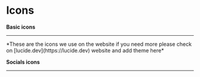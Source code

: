 

<Meta title="Icons/Icons" />

# Icons

**Basic icons**
<hr />
*These are the icons we use on the website if you need more please check on [lucide.dev](https://lucide.dev) website and add theme here*

<IconGallery>
  <IconItem name="Menu">
    <MenuIcon className="text-white" />
  </IconItem>
  <IconItem name="Ticket">
    <TicketIcon className="text-white" />
  </IconItem>
</IconGallery>

**Socials icons**
<hr />
<br />

<IconGallery>
  <IconItem name="Facebook">
    <Facebook className="text-white" />
  </IconItem>
  <IconItem name="Instagram">
    <Instagram className="text-white" />
  </IconItem>
  <IconItem name="Soundcloud">
    <Soundcloud className="text-white" />
  </IconItem>
  <IconItem name="Spotify">
    <Spotify className="text-white" />
  </IconItem>
  <IconItem name="Thread">
    <Thread className="text-white" />
  </IconItem>
  <IconItem name="Tiktok">
    <Tiktok className="text-white" />
  </IconItem>
  <IconItem name="Twitter">
    <Twitter className="text-white" />
  </IconItem>
  <IconItem name="Youtube">
    <Youtube className="text-white" />
  </IconItem>
</IconGallery>